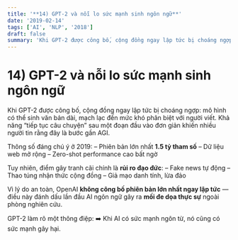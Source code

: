 ```yaml
---
title: '**14) GPT-2 và nỗi lo sức mạnh sinh ngôn ngữ**'
date: '2019-02-14'
tags: ['AI', 'NLP', '2018']
draft: false
summary: 'Khi GPT-2 được công bố, cộng đồng ngay lập tức bị choáng ngợp: mô hình có thể sinh văn bản dài, mạch'
---
```


# **14) GPT-2 và nỗi lo sức mạnh sinh ngôn ngữ**

Khi GPT-2 được công bố, cộng đồng ngay lập tức bị choáng ngợp: mô hình có thể sinh văn bản dài, mạch lạc đến mức khó phân biệt với người viết. Khả năng “tiếp tục câu chuyện” sau một đoạn đầu vào đơn giản khiến nhiều người tin rằng đây là bước gần AGI.

Thông số đáng chú ý ở 2019:
– Phiên bản lớn nhất **1.5 tỷ tham số**
– Dữ liệu web mở rộng
– Zero-shot performance cao bất ngờ

Tuy nhiên, điểm gây tranh cãi chính là **rủi ro đạo đức**:
– Fake news tự động
– Thao túng nhận thức cộng đồng
– Giả mạo danh tính, lừa đảo

Vì lý do an toàn, OpenAI **không công bố phiên bản lớn nhất ngay lập tức** — điều này đánh dấu lần đầu AI ngôn ngữ gây ra **mối đe dọa thực sự** ngoài phòng nghiên cứu.

GPT-2 làm rõ một thông điệp:
➡️ Khi AI có sức mạnh ngôn từ, nó cũng có sức mạnh gây hại.